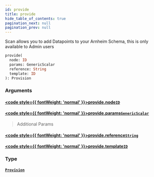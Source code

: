 ```yaml
---
id: provide
title: provide
hide_table_of_contents: true
pagination_next: null
pagination_prev: null
---
```








Scan allows you to add Datapoints to your Arnheim Schema, this is only available to Admin users

```graphql
provide(
  node: ID
  params: GenericScalar
  reference: String
  template: ID
): Provision
```


### Arguments

#### [<code style={{ fontWeight: 'normal' }}>provide.<b>node</b></code>](#)<Bullet />[`ID`](/docs/schemas/arkitekt/scalars/id) <Badge class="secondary" text="scalar"/>
> 
> 

#### [<code style={{ fontWeight: 'normal' }}>provide.<b>params</b></code>](#)<Bullet />[`GenericScalar`](/docs/schemas/arkitekt/scalars/generic-scalar) <Badge class="secondary" text="scalar"/>
> Additional Params
> 

#### [<code style={{ fontWeight: 'normal' }}>provide.<b>reference</b></code>](#)<Bullet />[`String`](/docs/schemas/arkitekt/scalars/string) <Badge class="secondary" text="scalar"/>
> 
> 

#### [<code style={{ fontWeight: 'normal' }}>provide.<b>template</b></code>](#)<Bullet />[`ID`](/docs/schemas/arkitekt/scalars/id) <Badge class="secondary" text="scalar"/>
> 
> 

### Type

#### [`Provision`](/docs/schemas/arkitekt/objects/provision) <Badge class="secondary" text="object"/>
> 
> 





